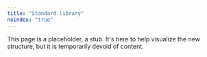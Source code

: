 ```yaml
---
title: "Standard library"
noindex: "true"
---
```


This page is a placeholder, a stub. It's here to help visualize the new structure, but it is temporarily devoid of content.
